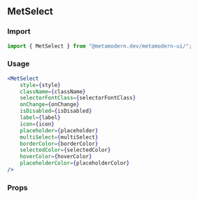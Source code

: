 <!--- MetSelect.stories.mdx -->


<Meta title="MDX/MetSelect" component={MetSelect} />

## MetSelect

### Import

```jsx
import { MetSelect } from "@metamodern.dev/metamodern-ui/";
```

### Usage

```jsx
<MetSelect
    style={style}
    className={className}
    selectorFontClass={selectorFontClass}
    onChange={onChange}
    isDisabled={isDisabled}
    label={label}
    icon={icon}
    placeholder={placeholder}
    multiSelect={multiSelect}
    borderColor={borderColor}
    selectedColor={selectedColor}
    hoverColor={hoverColor}
    placeholderColor={placeholderColor}
/>
```

### Props

<ArgsTable of={MetSelect} />
